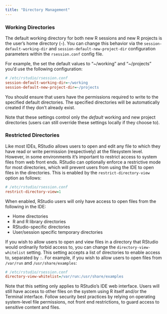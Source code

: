 ```yaml
---
title: "Directory Management"
---
```


### Working Directories

The default working directory for both new R sessions and new R projects is the user's home directory (`~`). You can change this behavior via the `session-default-working-dir` and `session-default-new-project-dir` configuration parameters within the `rsession.conf` config file.

For example, the set the default values to "~/working" and "~/projects" you'd use the following configuration:

```ini
# /etc/rstudio/rsession.conf
session-default-working-dir=~/working
session-default-new-project-dir=~/projects
```

You should ensure that users have the permissions required to write to the specified default directories. The specified directories will be automatically created if they don't already exist.

Note that these settings control only the *default* working and new project directories (users can still override these settings locally if they choose to).

### Restricted Directories

Like most IDEs, RStudio allows users to open and edit any file to which they have read or write permission (respectively) at the filesystem level. However, in some environments it's important to restrict access to system files from web front ends. RStudio can optionally enforce a restrictive mode for most directories, which will prevent users from using the IDE to open files in the directories. This is enabled by the `restrict-directory-view` option as follows:

```ini
# /etc/rstudio/rsession.conf
restrict-directory-view=1
```

When enabled, RStudio users will only have access to open files from the following in the IDE:

- Home directories
- R and R library directories
- RStudio-specific directories
- User/session specific temporary directories

If you wish to allow users to open and view files in a directory that RStudio would ordinarily forbid access to, you can change the `directory-view-whitelist` setting. This setting accepts a list of directories to enable access to, separated by `:`. For example, if you wish to allow users to open files from `/var/run` and `/usr/share/examples`:

```ini
# /etc/rstudio/rsession.conf
directory-view-whitelist=/var/run:/usr/share/examples
```

Note that this setting only applies to RStudio's IDE web interface. Users will still have access to other files on the system using R itself and/or the Terminal interface. Follow security best practices by relying on operating system-level file permissions, not front end restrictions, to guard access to sensitive content and files.

